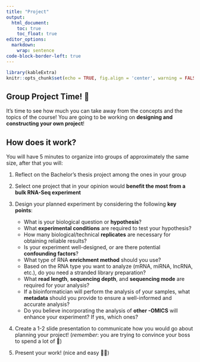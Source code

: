 ```yaml
---
title: "Project"
output: 
  html_document:
    toc: true
    toc_float: true
editor_options: 
  markdown: 
    wrap: sentence
code-block-border-left: true
---
```


```r
library(kableExtra)
knitr::opts_chunk$set(echo = TRUE, fig.align = 'center', warning = FALSE, message = FALSE)
```

## Group Project Time! 🚀
It's time to see how much you can take away from the concepts and the topics of the course! You are going to be working on **designing and constructing your own project**!

## How does it work?
You will have 5 minutes to organize into groups of approximately the same size, after that you will:

1. Reflect on the Bachelor's thesis project among the ones in your group

2. Select one project that in your opinion would **benefit the most from a bulk RNA-Seq experiment**

3. Design your planned experiment by considering the following **key points**:
    
    - What is your biological question or **hypothesis**?
    - What **experimental conditions** are required to test your hypothesis?
    - How many biological/technical **replicates** are necessary for obtaining reliable results?
    - Is your experiment well-designed, or are there potential **confounding factors**?
    - What type of RNA **enrichment method** should you use?
    - Based on the RNA type you want to analyze (mRNA, miRNA, lncRNA, etc.), do you need a stranded library preparation?
    - What **read length**, **sequencing depth**, and **sequencing mode** are required for your analysis?
    - If a bioinformatician will perform the analysis of your samples, what **metadata** should you provide to ensure a well-informed and accurate analysis?
    - Do you believe incorporating the analysis of **other -OMICS** will enhance your experiment? If yes, which ones?

4. Create a 1-2 slide presentation to communicate how you would go about planning your project! (_remember_: you are trying to convince your boss to spend a lot of 💸)

5. Present your work! (nice and easy 🤙🏼)
